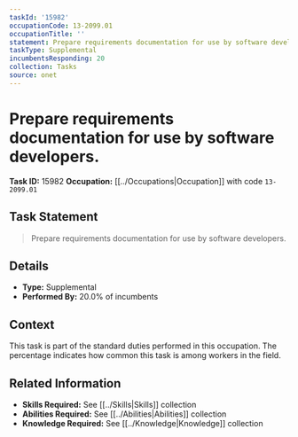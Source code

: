 ```yaml
---
taskId: '15982'
occupationCode: 13-2099.01
occupationTitle: ''
statement: Prepare requirements documentation for use by software developers.
taskType: Supplemental
incumbentsResponding: 20
collection: Tasks
source: onet
---
```

# Prepare requirements documentation for use by software developers.

**Task ID:** 15982
**Occupation:** [[../Occupations|Occupation]] with code `13-2099.01`

## Task Statement

> Prepare requirements documentation for use by software developers.

## Details

- **Type:** Supplemental
- **Performed By:** 20.0% of incumbents

## Context

This task is part of the standard duties performed in this occupation. The percentage indicates how common this task is among workers in the field.

## Related Information

- **Skills Required:** See [[../Skills|Skills]] collection
- **Abilities Required:** See [[../Abilities|Abilities]] collection
- **Knowledge Required:** See [[../Knowledge|Knowledge]] collection
